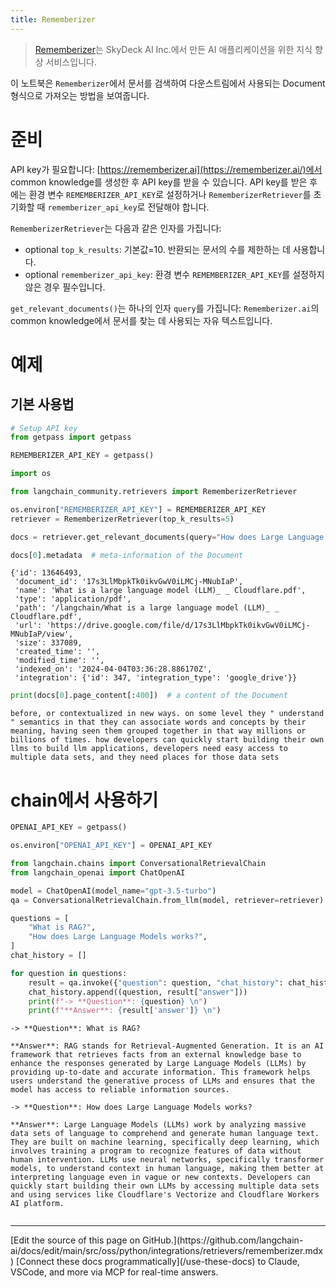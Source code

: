 ```yaml
---
title: Rememberizer
---
```


>[Rememberizer](https://rememberizer.ai/)는 SkyDeck AI Inc.에서 만든 AI 애플리케이션을 위한 지식 향상 서비스입니다.

이 노트북은 `Rememberizer`에서 문서를 검색하여 다운스트림에서 사용되는 Document 형식으로 가져오는 방법을 보여줍니다.

# 준비

API key가 필요합니다: [https://rememberizer.ai](https://rememberizer.ai/)에서 common knowledge를 생성한 후 API key를 받을 수 있습니다. API key를 받은 후에는 환경 변수 `REMEMBERIZER_API_KEY`로 설정하거나 `RememberizerRetriever`를 초기화할 때 `rememberizer_api_key`로 전달해야 합니다.

`RememberizerRetriever`는 다음과 같은 인자를 가집니다:

- optional `top_k_results`: 기본값=10. 반환되는 문서의 수를 제한하는 데 사용합니다.
- optional `rememberizer_api_key`: 환경 변수 `REMEMBERIZER_API_KEY`를 설정하지 않은 경우 필수입니다.

`get_relevant_documents()`는 하나의 인자 `query`를 가집니다: `Rememberizer.ai`의 common knowledge에서 문서를 찾는 데 사용되는 자유 텍스트입니다.

# 예제

## 기본 사용법

```python
# Setup API key
from getpass import getpass

REMEMBERIZER_API_KEY = getpass()
```

```python
import os

from langchain_community.retrievers import RememberizerRetriever

os.environ["REMEMBERIZER_API_KEY"] = REMEMBERIZER_API_KEY
retriever = RememberizerRetriever(top_k_results=5)
```

```python
docs = retriever.get_relevant_documents(query="How does Large Language Models works?")
```

```python
docs[0].metadata  # meta-information of the Document
```

```output
{'id': 13646493,
 'document_id': '17s3LlMbpkTk0ikvGwV0iLMCj-MNubIaP',
 'name': 'What is a large language model (LLM)_ _ Cloudflare.pdf',
 'type': 'application/pdf',
 'path': '/langchain/What is a large language model (LLM)_ _ Cloudflare.pdf',
 'url': 'https://drive.google.com/file/d/17s3LlMbpkTk0ikvGwV0iLMCj-MNubIaP/view',
 'size': 337089,
 'created_time': '',
 'modified_time': '',
 'indexed_on': '2024-04-04T03:36:28.886170Z',
 'integration': {'id': 347, 'integration_type': 'google_drive'}}
```

```python
print(docs[0].page_content[:400])  # a content of the Document
```

```output
before, or contextualized in new ways. on some level they " understand " semantics in that they can associate words and concepts by their meaning, having seen them grouped together in that way millions or billions of times. how developers can quickly start building their own llms to build llm applications, developers need easy access to multiple data sets, and they need places for those data sets
```

# chain에서 사용하기

```python
OPENAI_API_KEY = getpass()
```

```python
os.environ["OPENAI_API_KEY"] = OPENAI_API_KEY
```

```python
from langchain.chains import ConversationalRetrievalChain
from langchain_openai import ChatOpenAI

model = ChatOpenAI(model_name="gpt-3.5-turbo")
qa = ConversationalRetrievalChain.from_llm(model, retriever=retriever)
```

```python
questions = [
    "What is RAG?",
    "How does Large Language Models works?",
]
chat_history = []

for question in questions:
    result = qa.invoke({"question": question, "chat_history": chat_history})
    chat_history.append((question, result["answer"]))
    print(f"-> **Question**: {question} \n")
    print(f"**Answer**: {result['answer']} \n")
```

```output
-> **Question**: What is RAG?

**Answer**: RAG stands for Retrieval-Augmented Generation. It is an AI framework that retrieves facts from an external knowledge base to enhance the responses generated by Large Language Models (LLMs) by providing up-to-date and accurate information. This framework helps users understand the generative process of LLMs and ensures that the model has access to reliable information sources.

-> **Question**: How does Large Language Models works?

**Answer**: Large Language Models (LLMs) work by analyzing massive data sets of language to comprehend and generate human language text. They are built on machine learning, specifically deep learning, which involves training a program to recognize features of data without human intervention. LLMs use neural networks, specifically transformer models, to understand context in human language, making them better at interpreting language even in vague or new contexts. Developers can quickly start building their own LLMs by accessing multiple data sets and using services like Cloudflare's Vectorize and Cloudflare Workers AI platform.
```

```python

```

---

<Callout icon="pen-to-square" iconType="regular">
    [Edit the source of this page on GitHub.](https://github.com/langchain-ai/docs/edit/main/src/oss/python/integrations/retrievers/rememberizer.mdx)
</Callout>
<Tip icon="terminal" iconType="regular">
    [Connect these docs programmatically](/use-these-docs) to Claude, VSCode, and more via MCP for    real-time answers.
</Tip>
